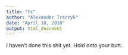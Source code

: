 ---
title: "ts"
author: "Alexander Traczyk"
date: "April 10, 2018"
output: html_document
---

I haven't done this shit yet. Hold onto your butt. 